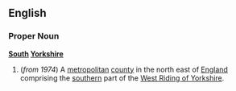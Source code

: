 ==English==
===Proper Noun===
'''[[South]] [[Yorkshire]]'''
{{wikipedia}}
#(''from 1974'') A [[metropolitan]] [[county]] in the north east of [[England]] comprising the [[southern]] part of the [[West Riding of Yorkshire]].